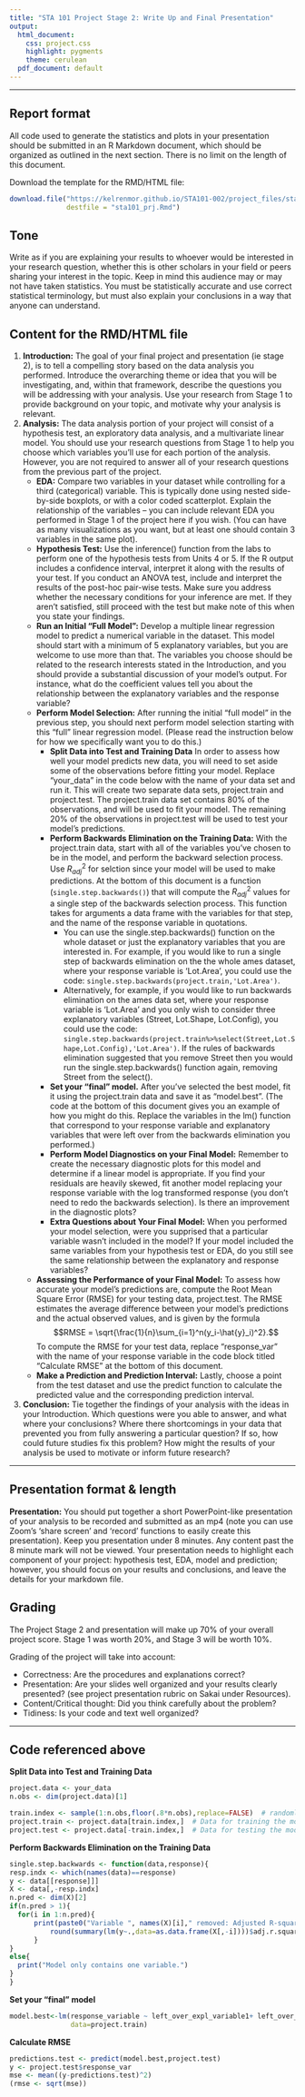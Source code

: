 ```yaml
---
title: "STA 101 Project Stage 2: Write Up and Final Presentation"
output:
  html_document:
    css: project.css
    highlight: pygments
    theme: cerulean
  pdf_document: default
---
```


* * *

## Report format

All code used to generate the statistics and plots in your presentation should be submitted in an R Markdown document, which should be organized as outlined in the next section. There is no limit on the length of this document. 

Download the template for the RMD/HTML file:

```r
download.file("https://kelrenmor.github.io/STA101-002/project_files/sta101_prj.Rmd",
              destfile = "sta101_prj.Rmd")
```

## Tone

Write as if you are explaining your results to whoever would be interested in your research question, whether this is other scholars in your field or peers sharing your interest in the topic. Keep in mind this audience may or may not have taken statistics. You must be statistically accurate and use correct statistical terminology, but must also explain your conclusions in a way that anyone can understand.

## Content for the RMD/HTML file

1. **Introduction:** The goal of your final project and presentation (ie stage 2), is to tell a compelling story based on the data analysis you performed. Introduce the overarching theme or idea that you will be investigating, and, within that framework, describe the questions you will be addressing with your analysis. Use your research from Stage 1 to provide background on your topic, and motivate why your analysis is relevant.
2. **Analysis:** The data analysis portion of your project will consist of a hypothesis test, an exploratory data analysis, and a multivariate linear model. You should use your research questions from Stage 1 to help you choose which variables you’ll use for each portion of the analysis. However, you are not required to answer all of your research questions from the previous part of the project.
    * **EDA:** Compare two variables in your dataset while controlling for a third (categorical) variable. This is typically done using nested side-by-side boxplots, or with a color coded scatterplot. Explain the relationship of the variables -- you can include relevant EDA you performed in Stage 1 of the project here if you wish. (You can have as many visualizations as you want, but at least one should contain 3 variables in the same plot).
    * **Hypothesis Test:** Use the inference() function from the labs to perform one of the hypothesis tests from Units 4 or 5. If the R output includes a confidence interval, interpret it along with the results of your test. If you conduct an ANOVA test, include and interpret the results of the post-hoc pair-wise tests. Make sure you address whether the necessary conditions for your inference are met. If they aren’t satisfied, still proceed with the test but make note of this when you state your findings.
    * **Run an Initial "Full Model":** Develop a multiple linear regression model to predict a numerical variable in the dataset. This model should start with a minimum of 5 explanatory variables, but you are welcome to use more than that. The variables you choose should be related to the research interests stated in the Introduction, and you should provide a substantial discussion of your model’s output. For instance, what do the coefficient values tell you about the relationship between the explanatory variables and the response variable?
    * **Perform Model Selection:** After running the initial "full model" in the previous step, you should next perform model selection starting with this "full" linear regression model. (Please read the instruction below for how we specifically want you to do this.)
        * **Split Data into Test and Training Data** In order to assess how well your model predicts new data, you will need to set aside some of the observations before fitting your model. Replace “your_data” in the code below with the name of your data set and run it. This will create two separate data sets, project.train and project.test. The project.train data set contains 80\% of the observations, and will be used to fit your model. The remaining 20\% of the observations in project.test will be used to test your model’s predictions.
        * **Perform Backwards Elimination on the Training Data:** With the project.train data, start with all of the variables you’ve chosen to be in the model, and perform the backward selection process. Use $R^2_{adj}$ for selction since your model will be used to make predictions. At the bottom of this document is a function (`single.step.backwards()`) that will compute the $R^2_{adj}$ values for a single step of the backwards selection process. This function takes for arguments a data frame with the variables for that step, and the name of the response variable in quotations.
          * You can use the single.step.backwards() function on the whole dataset or just the explanatory variables that you are interested in. For example, if you would like to run a single step of backwards elimination on the the whole ames dataset, where your response variable is ‘Lot.Area’, you could use the code: `single.step.backwards(project.train,'Lot.Area')`.
          * Alternatively, for example, if you would like to run backwards elimination on the ames data set, where your response variable is ‘Lot.Area’ and you only wish to consider three explanatory variables (Street, Lot.Shape, Lot.Config), you could use the code: `single.step.backwards(project.train%>%select(Street,Lot.Shape,Lot.Config),'Lot.Area')`. If the rules of backwards elimination suggested that you remove Street then you would run the single.step.backwards() function again, removing Street from the select().
        * **Set your "final" model.** After you’ve selected the best model, fit it using the project.train data and save it as “model.best”. (The code at the bottom of this document gives you an example of how you might do this. Replace the variables in the lm() function that correspond to your response variable and explanatory variables that were left over from the backwards elimination you performed.)
        * **Perform Model Diagnostics on your Final Model:** Remember to create the necessary diagnostic plots for this model and determine if a linear model is appropriate. If you find your residuals are heavily skewed, fit another model replacing your response variable with the log transformed response (you don’t need to redo the backwards selection). Is there an improvement in the diagnostic plots?
        * **Extra Questions about Your Final Model:** When you performed your model selection, were you supprised that a particular variable wasn’t included in the model? If your model included the same variables from your hypothesis test or EDA, do you still see the same relationship between the explanatory and response variables?
    * **Assessing the Performance of your Final Model:** To assess how accurate your model’s predictions are, compute the Root Mean Square Error (RMSE) for your testing data, project.test. The RMSE estimates the average difference between your model’s predictions and the actual observed values, and is given by the formula $$RMSE = \sqrt{\frac{1}{n}\sum_{i=1}^n(y_i-\hat{y}_i)^2}.$$ To compute the RMSE for your test data, replace “response_var” with the name of your response variable in the code block titled "Calculate RMSE" at the bottom of this document.
    * **Make a Prediction and Prediction Interval:** Lastly, choose a point from the test dataset and use the predict function to calculate the predicted value and the corresponding prediction interval.
3. **Conclusion:** Tie together the findings of your analysis with the ideas in your Introduction. Which questions were you able to answer, and what where your conclusions? Where there shortcomings in your data that prevented you from fully answering a particular question? If so, how could future studies fix this problem? How might the results of your analysis be used to motivate or inform future research?

* * *

## Presentation format & length

**Presentation:** You should put together a short PowerPoint-like presentation of your analysis to be recorded and submitted as an mp4 (note you can use Zoom's 'share screen' and 'record' functions to easily create this presentation). Keep you presentation under 8 minutes. Any content past the 8 minute mark will not be viewed. Your presentation needs to highlight each component of your project: hypothesis test, EDA, model and prediction; however, you should focus on your results and conclusions, and leave the details for your markdown file.

## Grading

The Project Stage 2 and presentation will make up 70% of your overall project score. Stage 1 was worth 20%, and Stage 3 will be worth 10%.

Grading of the project will take into account:

* Correctness: Are the procedures and explanations correct?
* Presentation: Are your slides well organized and your results clearly presented? (see project presentation rubric on Sakai under Resources).
* Content/Critical thought: Did you think carefully about the problem?
* Tidiness: Is your code and text well organized?

* * *

## Code referenced above
    
**Split Data into Test and Training Data**
```r
project.data <- your_data
n.obs <- dim(project.data)[1]

train.index <- sample(1:n.obs,floor(.8*n.obs),replace=FALSE)  # randomly select 80% of obs for training
project.train <- project.data[train.index,]  # Data for training the model
project.test <- project.data[-train.index,]  # Data for testing the model's accuracy
```

**Perform Backwards Elimination on the Training Data**        
```r
single.step.backwards <- function(data,response){
resp.indx <- which(names(data)==response)
y <- data[[response]]]
X <- data[,-resp.indx]
n.pred <- dim(X)[2]
if(n.pred > 1){
  for(i in 1:n.pred){
      print(paste0("Variable ", names(X)[i]," removed: Adjusted R-squared =  ",
          round(summary(lm(y~.,data=as.data.frame(X[,-i])))$adj.r.squared,5)))
      }
}
else{
  print("Model only contains one variable.")
}
}
```

**Set your "final" model**
```r
model.best<-lm(response_variable ~ left_over_expl_variable1+ left_over_expl_variable2 + ...,
               data=project.train)
```

**Calculate RMSE**
```r
predictions.test <- predict(model.best,project.test)
y <- project.test$response_var
mse <- mean((y-predictions.test)^2)
(rmse <- sqrt(mse))
```

